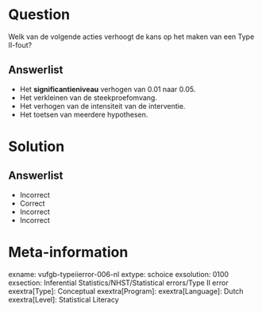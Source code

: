 Question
========
  
Welk van de volgende acties verhoogt de kans op het maken van een Type II-fout?
  
Answerlist
----------
* Het **significantieniveau** verhogen van 0.01 naar 0.05.
* Het verkleinen van de steekproefomvang.
* Het verhogen van de intensiteit van de interventie.
* Het toetsen van meerdere hypothesen.



Solution
========

Answerlist
----------
* Incorrect
* Correct
* Incorrect
* Incorrect

Meta-information
================
exname: vufgb-typeiierror-006-nl
extype: schoice
exsolution: 0100
exsection: Inferential Statistics/NHST/Statistical errors/Type II error
exextra[Type]: Conceptual
exextra[Program]: 
exextra[Language]: Dutch
exextra[Level]: Statistical Literacy